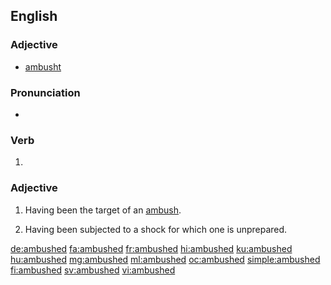 ==English==

===Adjective===
* [[ambusht]] {{qualifier|obsolete, simple past-only}}

===Pronunciation===
* {{IPA|/ˈæmbʊʃt/|lang=en}}

===Verb===
{{head|en|verb form}}

# {{en-past of|ambush}}

===Adjective===
{{en-adj}}

# Having been the target of an [[ambush]].
# {{context|figurative|lang=en}} Having been subjected to a shock for which one is unprepared.

[[de:ambushed]]
[[fa:ambushed]]
[[fr:ambushed]]
[[hi:ambushed]]
[[ku:ambushed]]
[[hu:ambushed]]
[[mg:ambushed]]
[[ml:ambushed]]
[[oc:ambushed]]
[[simple:ambushed]]
[[fi:ambushed]]
[[sv:ambushed]]
[[vi:ambushed]]